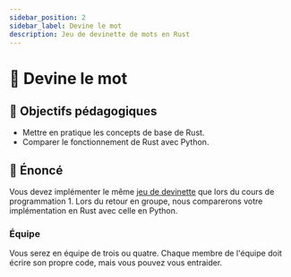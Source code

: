 ```yaml
---
sidebar_position: 2
sidebar_label: Devine le mot
description: Jeu de devinette de mots en Rust
---
```


# 🎲 Devine le mot

## 🎯 Objectifs pédagogiques

- Mettre en pratique les concepts de base de Rust.
- Comparer le fonctionnement de Rust avec Python.

## 📜 Énoncé

Vous devez implémenter le même [jeu de
devinette](https://archambaultv-prof.github.io/programmation-python/docs/basic/stuctures_controles/Exercices/devine_le_mot)
que lors du cours de programmation 1. Lors du retour en groupe, nous
comparerons votre implémentation en Rust avec celle en Python.

### Équipe

Vous serez en équipe de trois ou quatre. Chaque membre de l'équipe doit
écrire son propre code, mais vous pouvez vous entraider.